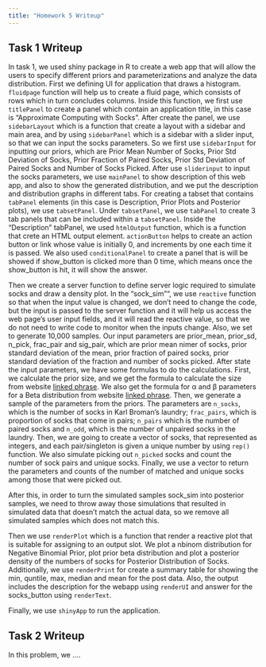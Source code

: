 ```yaml
---
title: "Homework 5 Writeup"
---
```

## Task 1 Writeup

In task 1, we used shiny package in R to create a web app that will allow the users to specify different priors and parameterizations and analyze the data distribution. 
First we defining UI for application that draws a histogram. `fluidpage` function will help us to create a fluid page, which consists of rows which in turn concludes columns. Inside this function, we first use `titlePanel` to create a panel which contain an application title, in this case is "Approximate Computing with Socks". After create the panel, we use `sidebarLayout` which is a function that create a layout with a sidebar and main area, and by using `sidebarPanel` which is a sidebar with a slider input, so that we can input the socks parameters. So we first use `sidebarInput ` for inputting our priors, which are Prior Mean Number of Socks, Prior Std Deviation of Socks, Prior Fraction of Paired Socks, Prior Std Deviation of Paired Socks and Number of Socks Picked. 
After use `sliderinput` to input the socks parameters, we use `mainPanel` to show description of this web app, and also to show the generated distribution, and we put the description and distribution graphs in different tabs. 
For creating a tabset that contains `tabPanel` elements (in this case is Description, Prior Plots and Posterior plots), we use `tabsetPanel`. Under `tabsetPanel`, we use `tabPanel` to create 3 tab panels that can be included within a `tabsetPanel`. Inside the "Description" tabPanel, we used `htmlOutput` function, which is a function that crete an HTML output element. `actionButton` helps to create an action button or link whose value is initially 0, and increments by one each time it is passed. We also used `conditionalPanel` to create a panel that is will be showed if show_button is clicked more than 0 time, which means once the show_button is hit, it will show the answer.

Then we create a server function to define server logic required to simulate socks and draw a density plot. 
In the "sock_sim"", we use `reactive` function so that when the input value is changed, we don't need to change the code, but the input is passed to the server function and it will help us access the web page's user input fields, and it will read the reactive value, so that we do not need to write code to monitor when the inputs change. Also, we set to generate 10,000 samples.
Our input parameters are prior_mean, prior_sd, n_pick, frac_pair and sig_pair, which are prior mean nimer of socks, prior standard deviation of the mean, prior fraction of paired socks, prior standard deviation of the fraction and number of socks picked. After state the input parameters, we have some formulas to do the calculations. First, we calculate the prior size, and we get the formula to calculate the size from website [linked phrase](http://www.sumsar.net/blog/2014/10/tiny-data-and-the-socks-of-karl-broman/). We also get the formula for α and β parameters for a Beta distribution from website [linked phrase](http://stats.stackexchange.com/questions/12232/calculating-the-parameters-of-a-beta-distribution-using-the-mean-and-variance). Then, we generate a sample of the parameters from the priors. The parameters are `n_socks`, which is the number of socks in Karl Broman’s laundry; `frac_pairs`, which is proportion of socks that come in pairs; `n_pairs` which is the number of paired socks and `n_odd`, which is the number of unpaired socks in the laundry. Then, we are going to create a vector of socks, that represented as integers, and each pair/singleton is given a unique number by using `rep()` function. We also simulate picking out `n_picked` socks and count the number of sock pairs and unique socks. Finally, we use a vector to return the parameters and counts of the number of matched and unique socks among those that were picked out. 

After this, in order to turn the simulated samples sock_sim into posterior samples, we need to throw away those simulations that resulted in simulated data that doesn’t match the actual data, so we remove all simulated samples which does not match this.

Then we use `renderPlot` which is a function that render a reactive plot that is suitable for assigning to an output slot. We plot a nbinom distribution for Negative Binomial Prior, plot prior beta distribution and plot a posterior density of the numbers of socks for Posterior Distribution of Socks. Additionally, we use `renderPrint` for create a summary table for showing the min, quntile, max, median and mean for the post data. Also, the output includes the description for the webapp using `renderUI` and answer for the socks_button using `renderText`. 

Finally, we use `shinyApp` to run the application.

## Task 2 Writeup

In this problem, we ....
